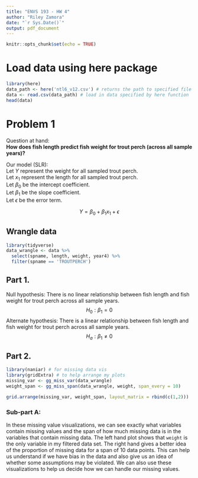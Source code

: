 ```yaml
---
title: "ENVS 193 - HW 4"
author: "Riley Zamora"
date: "`r Sys.Date()`"
output: pdf_document
---
```


```r
knitr::opts_chunk$set(echo = TRUE)
```

# Load data using here package  

```r
library(here)
data_path <- here('ntl6_v12.csv') # returns the path to specified file
data <- read.csv(data_path) # load in data specified by here function
head(data)
```

# Problem 1  

Question at hand:  
**How does fish length predict fish weight for trout perch (across all sample years)?**  

Our model (SLR):  
Let $Y$ represent the weight for all sampled trout perch.  
Let $x_1$ represent the length for all sampled trout perch.  
Let $\beta_0$ be the intercept coefficient.  
Let $\beta_1$ be the slope coefficient.  
Let $\epsilon$ be the error term.

$$Y = \beta_0 + \beta_1x_1 + \epsilon$$

## Wrangle data  

```r
library(tidyverse)
data_wrangle <- data %>% 
  select(spname, length, weight, year4) %>% 
  filter(spname == 'TROUTPERCH')
```


## Part 1.  
Null hypothesis: There is no linear relationship between fish length and fish weight for trout perch across all sample years.  
$$H_0: \beta_1 = 0$$
Alternate hypothesis: There is a linear relationship between fish length and fish weight for trout perch across all sample years.  
$$H_a: \beta_1 \ne 0$$  


## Part 2.  

```r
library(naniar) # for missing data vis
library(gridExtra) # to help arrange my plots
missing_var <- gg_miss_var(data_wrangle)
weight_span <- gg_miss_span(data_wrangle, weight, span_every = 10)

grid.arrange(missing_var, weight_span, layout_matrix = rbind(c(1,2)))
```

### Sub-part A:  
In these missing value visualizations, we can see exactly what variables contain missing values and the span of how much missing data is in the variables that contain missing data. The left hand plot shows that `weight` is the only variable in my filtered data set. The right hand gives a better idea of the proportion of missing data for a span of 10 data points. This can help us understand if we have bias in the data and also give us an idea of whether some assumptions may be violated. We can also use these visualizations to help us decide how we can handle our missing values.  


